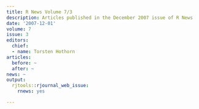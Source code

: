 ```yaml
---
title: R News Volume 7/3
description: Articles published in the December 2007 issue of R News
date: '2007-12-01'
volume: 7
issue: 3
editors:
  chief:
  - name: Torsten Hothorn
articles:
  before: ~
  after: ~
news: ~
output:
  rjtools::rjournal_web_issue:
    rnews: yes

---
```

